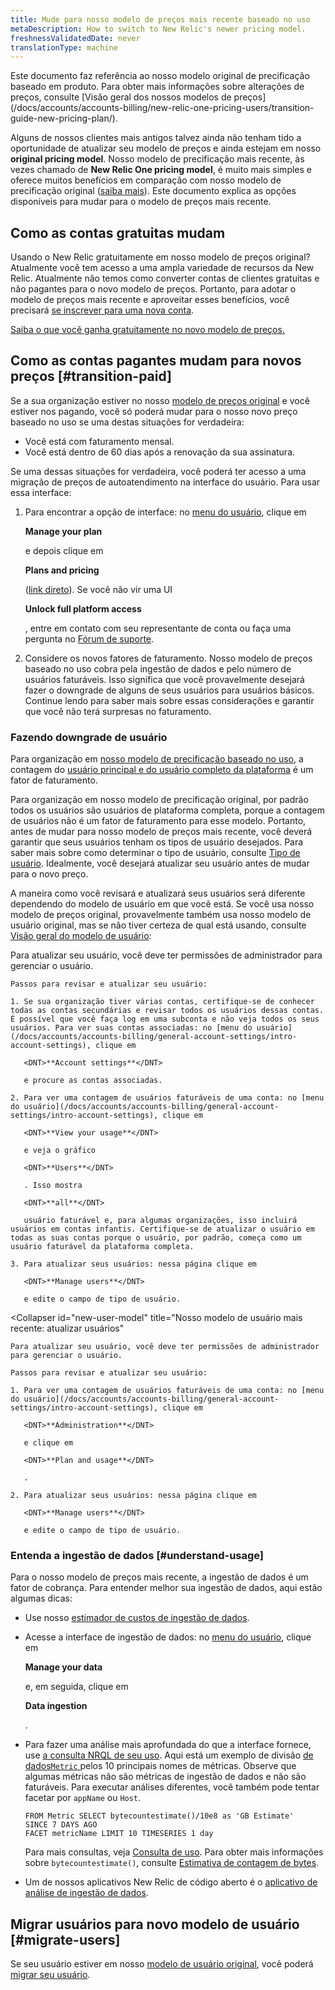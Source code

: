 ```yaml
---
title: Mude para nosso modelo de preços mais recente baseado no uso
metaDescription: How to switch to New Relic's newer pricing model.
freshnessValidatedDate: never
translationType: machine
---
```


<Callout variant="important">
  Este documento faz referência ao nosso modelo original de precificação baseado em produto. Para obter mais informações sobre alterações de preços, consulte [Visão geral dos nossos modelos de preços](/docs/accounts/accounts-billing/new-relic-one-pricing-users/transition-guide-new-pricing-plan/).
</Callout>

Alguns de nossos clientes mais antigos talvez ainda não tenham tido a oportunidade de atualizar seu modelo de preços e ainda estejam em nosso <DNT>**original pricing model**</DNT>. Nosso modelo de precificação mais recente, às vezes chamado de <DNT>**New Relic One pricing model**</DNT>, é muito mais simples e oferece muitos benefícios em comparação com nosso modelo de precificação original ([saiba mais](/docs/accounts/accounts-billing/new-relic-one-pricing-billing/new-relic-one-pricing-billing)). Este documento explica as opções disponíveis para mudar para o modelo de preços mais recente.

## Como as contas gratuitas mudam

Usando o New Relic gratuitamente em nosso modelo de preços original? Atualmente você tem acesso a uma ampla variedade de recursos da New Relic. Atualmente não temos como converter contas de clientes gratuitas e não pagantes para o novo modelo de preços. Portanto, para adotar o modelo de preços mais recente e aproveitar esses benefícios, você precisará [se inscrever para uma nova conta](https://newrelic.com/signup).

[Saiba o que você ganha gratuitamente no novo modelo de preços.](/docs/accounts/accounts-billing/new-relic-one-pricing-billing/new-relic-one-pricing-billing/#free)

## Como as contas pagantes mudam para novos preços [#transition-paid]

Se a sua organização estiver no nosso [modelo de preços original](/docs/accounts/original-accounts-billing/original-product-based-pricing/overview-user-models) e você estiver nos pagando, você só poderá mudar para o nosso novo preço baseado no uso se uma destas situações for verdadeira:

* Você está com faturamento mensal.
* Você está dentro de 60 dias após a renovação da sua assinatura.

Se uma dessas situações for verdadeira, você poderá ter acesso a uma migração de preços de autoatendimento na interface do usuário. Para usar essa interface:

1. Para encontrar a opção de interface: no [menu do usuário](/docs/accounts/accounts-billing/general-account-settings/intro-account-settings), clique em

   <DNT>**Manage your plan**</DNT>

   e depois clique em

   <DNT>**Plans and pricing**</DNT>

   ([link direto](https://one.newrelic.com/launcher/nr1-core.settings?pane=eyJhY2NvdW50SWQiOjI0NDEyODYsIm5lcmRsZXRJZCI6ImNvbW1lcmNlLW5lcmRsZXRzLm5yLXNob3AtZW50cnkiLCJwYXRoIjoiL3BsYW5zLWFuZC1wcmljaW5nIiwibWlncmF0aW9uRWxpZ2libGUiOnRydWUsImFjY291bnROYW1lIjoiU3RyYWRvcyBMYWJzIn0=&platform%5BaccountId%5D=)). Se você não vir uma UI

   <DNT>**Unlock full platform access**</DNT>

   , entre em contato com seu representante de conta ou faça uma pergunta no [Fórum de suporte](https://discuss.newrelic.com/).

2. Considere os novos fatores de faturamento. Nosso modelo de preços baseado no uso cobra pela ingestão de dados e pelo número de usuários faturáveis. Isso significa que você provavelmente desejará fazer o downgrade de alguns de seus usuários para usuários básicos. Continue lendo para saber mais sobre essas considerações e garantir que você não terá surpresas no faturamento.

### Fazendo downgrade de usuário

Para organização em [nosso modelo de precificação baseado no uso](/docs/accounts/accounts-billing/new-relic-one-pricing-billing/new-relic-one-pricing-billing/), a contagem do [usuário principal e do usuário completo da plataforma](/docs/accounts/accounts-billing/new-relic-one-user-management/user-type) é um fator de faturamento.

Para organização em nosso modelo de precificação original, por padrão todos os usuários são usuários de plataforma completa, porque a contagem de usuários não é um fator de faturamento para esse modelo. Portanto, antes de mudar para nosso modelo de preços mais recente, você deverá garantir que seus usuários tenham os tipos de usuário desejados. Para saber mais sobre como determinar o tipo de usuário, consulte [Tipo de usuário](/docs/accounts/accounts-billing/new-relic-one-user-management/user-type). Idealmente, você desejará atualizar seu usuário antes de mudar para o novo preço.

A maneira como você revisará e atualizará seus usuários será diferente dependendo do modelo de usuário em que você está. Se você usa nosso modelo de preços original, provavelmente também usa nosso modelo de usuário original, mas se não tiver certeza de qual está usando, consulte [Visão geral do modelo de usuário](/docs/accounts/original-accounts-billing/original-product-based-pricing/overview-user-models):

<CollapserGroup>
  <Collapser
    id="original-model"
    title="Nosso modelo de usuário original: atualizar usuários"
  >
    Para atualizar seu usuário, você deve ter permissões de administrador para gerenciar o usuário.

    Passos para revisar e atualizar seu usuário:

    1. Se sua organização tiver várias contas, certifique-se de conhecer todas as contas secundárias e revisar todos os usuários dessas contas. É possível que você faça log em uma subconta e não veja todos os seus usuários. Para ver suas contas associadas: no [menu do usuário](/docs/accounts/accounts-billing/general-account-settings/intro-account-settings), clique em

       <DNT>**Account settings**</DNT>

       e procure as contas associadas.

    2. Para ver uma contagem de usuários faturáveis de uma conta: no [menu do usuário](/docs/accounts/accounts-billing/general-account-settings/intro-account-settings), clique em

       <DNT>**View your usage**</DNT>

       e veja o gráfico

       <DNT>**Users**</DNT>

       . Isso mostra

       <DNT>**all**</DNT>

       usuário faturável e, para algumas organizações, isso incluirá usuários em contas infantis. Certifique-se de atualizar o usuário em todas as suas contas porque o usuário, por padrão, começa como um usuário faturável da plataforma completa.

    3. Para atualizar seus usuários: nessa página clique em

       <DNT>**Manage users**</DNT>

       e edite o campo de tipo de usuário.
  </Collapser>

  <Collapser
    id="new-user-model"
    title="Nosso modelo de usuário mais recente: atualizar usuários"
  >
    Para atualizar seu usuário, você deve ter permissões de administrador para gerenciar o usuário.

    Passos para revisar e atualizar seu usuário:

    1. Para ver uma contagem de usuários faturáveis de uma conta: no [menu do usuário](/docs/accounts/accounts-billing/general-account-settings/intro-account-settings), clique em

       <DNT>**Administration**</DNT>

       e clique em

       <DNT>**Plan and usage**</DNT>

       .

    2. Para atualizar seus usuários: nessa página clique em

       <DNT>**Manage users**</DNT>

       e edite o campo de tipo de usuário.
  </Collapser>
</CollapserGroup>

### Entenda a ingestão de dados [#understand-usage]

Para o nosso modelo de preços mais recente, a ingestão de dados é um fator de cobrança. Para entender melhor sua ingestão de dados, aqui estão algumas dicas:

* Use nosso [estimador de custos de ingestão de dados](https://newrelic.com/blog/nerdlog/estimate-data-cost).

* Acesse a interface de ingestão de dados: no [menu do usuário](/docs/accounts/accounts-billing/general-account-settings/intro-account-settings), clique em

  <DNT>**Manage your data**</DNT>

  e, em seguida, clique em

  <DNT>**Data ingestion**</DNT>

  .

* Para fazer uma análise mais aprofundada do que a interface fornece, use [a consulta NRQL de seu uso](/docs/accounts/accounts-billing/new-relic-one-pricing-billing/usage-queries-alerts). Aqui está um exemplo de divisão [de dados`Metric` ](/docs/telemetry-data-platform/understand-data/new-relic-data-types/#dimensional-metrics)pelos 10 principais nomes de métricas. Observe que algumas métricas não são métricas de ingestão de dados e não são faturáveis. Para executar análises diferentes, você também pode tentar facetar por `appName` ou `Host`.

  ```
  FROM Metric SELECT bytecountestimate()/10e8 as 'GB Estimate' 
  SINCE 7 DAYS AGO 
  FACET metricName LIMIT 10 TIMESERIES 1 day
  ```

  Para mais consultas, veja [Consulta de uso](/docs/accounts/accounts-billing/new-relic-one-pricing-users/usage-queries-alerts). Para obter mais informações sobre `bytecountestimate()`, consulte [Estimativa de contagem de bytes](/docs/accounts/accounts-billing/new-relic-one-pricing-billing/usage-queries-alerts/#byte-count-estimate).

* Um de nossos aplicativos New Relic de código aberto é o [aplicativo de análise de ingestão de dados](https://newrelic.com/instant-observability/account-data-ingestion/51e66f0d-153c-493c-a75c-a386c3f170ce).

## Migrar usuários para novo modelo de usuário [#migrate-users]

Se seu usuário estiver em nosso [modelo de usuário original](/docs/accounts/original-accounts-billing/original-users-roles/overview-user-models), você poderá [migrar seu usuário](/docs/accounts/original-accounts-billing/original-users-roles/user-migration/).